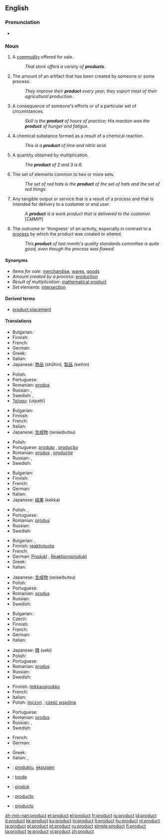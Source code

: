 ==English==

===Pronunciation===
* {{audio|en-us-product.ogg|Audio (US)}}

===Noun===
{{en-noun}}

# A [[commodity]] offered for sale.
#: ''That store offers a variety of '''products'''.''
# The amount of an artifact that has been created by someone or some process.
#: ''They improve their '''product''' every year; they export most of their agricultural production.''
# A consequence of someone's efforts or of a particular set of circumstances.
#: ''Skill is the '''product''' of hours of practice; His reaction was the '''product''' of hunger and fatigue.''
# A chemical substance formed as a result of a chemical reaction.
#: ''This is a '''product''' of lime and nitric acid.''
# {{math}} A quantity obtained by multiplication.
#: ''The '''product''' of 2 and 3 is 6.''
# {{rfv-sense|this is normally called intersection}} The set of elements common to two or more sets.
#: ''The set of red hats is the '''product''' of the set of hats and the set of red things.''
# Any tangible output or service that is a result of a process and that is intended for delivery to a customer or end user.
#: ''A '''product''' is a work product that is delivered to the customer.'' [CMMI®]
# The outcome or 'thingness' of an activity, especially in contrast to a [[process]] by which the product was created or altered.
#: ''This '''product''' of last month's quality standards committee is quite good, even though the process was flawed.''

====Synonyms====
* ''Items for sale'': [[merchandise]], [[wares]], [[goods]]
* ''Amount created by a process'': [[production]]
* ''Result of multiplication'': [[mathematical product]]
* ''Set elements'': [[intersection]]

====Derived terms====
* [[product placement]]

====Translations====
{{trans-top|commodity for sale}}
* Bulgarian: {{t+|bg|стока|f|sc=Cyrl}}
* Finnish: {{t+|fi|tuote}}
* French: {{t+|fr|produit|m}}
* German: {{t+|de|Produkt|n}}
* Greek: {{t+|el|προϊόν|n|tr=proion|sc=Grek}}
* Italian: {{t+|it|prodotto|m}}
* Japanese: [[商品]] (shōhin), [[製品]] (seihin)
{{trans-mid}}
* Polish: {{t+|pl|produkt|m}}
* Portuguese: {{t+|pt|produto|m}}
* Romanian: [[produs]] {{n}}
* Russian: {{t|ru|продукт|m|tr=prodúkt|sc=Cyrl}}, {{t+|ru|товар|m|tr=továr|sc=Cyrl}}
* Swedish: {{t+|sv|produkt|c}}, {{t+|sv|vara|c}}
* [[Telugu]]: {{t|te|ఉత్పత్తి|sc=Telu}} (utpatti)
{{trans-bottom}}

{{trans-top|amount created by a process}}
* Bulgarian: {{t+|bg|производство|n|sc=Cyrl}}
* Finnish: {{t+|fi|tuotanto}}
* French: {{t+|fr|produit|m}}
* Italian: {{t+|it|prodotto|m}}
* Japanese: [[生成物]] (seiseibutsu)
{{trans-mid}}
* Polish: {{t+|pl|produkcja|f}}
* Portuguese: [[produto]] {{m}}, [[produção]] {{f}}
* Romanian: [[produs]] {{n}}, [[producţie]] {{f}}
* Russian: {{t|ru|продукция|f|tr=prodúkcija|sc=Cyrl}}, {{t|ru|выработка|f|tr=výrabotka|sc=Cyrl}}
* Swedish: {{t+|sv|produkt|c}}
{{trans-bottom}}

{{trans-top|consequence of efforts}}
* Bulgarian: {{t+|bg|резултат|m|sc=Cyrl}}
* Finnish: {{t+|fi|tuote}}
* French: {{t+|fr|produit|m}}
* German: {{t+|de|Produkt|n}}
* Italian: {{t+|it|frutto|m}}
* Japanese: [[結果]] (kekka)
{{trans-mid}}
* Polish: {{t+|pl|wynik|m}}, {{t+|pl|efekt|m}}
* Portuguese: {{t+|pt|produto|m}}
* Romanian: [[produs]] {{n}}
* Russian: {{t|ru|результат|m|tr=r'ezul'tát|sc=Cyrl}}
* Swedish: {{t+|sv|resultat|n}}
{{trans-bottom}}

{{trans-top|result of chemical reaction}}
* Bulgarian: {{t+|bg|следствие|n|sc=Cyrl}}, {{t+|bg|продукт|m|sc=Cyrl}}
* Finnish: [[reaktiotuote]]
* French: {{t+|fr|produit|m}}
* German: [[Produkt]] {{n}}, [[Reaktionsprodukt]] {{n}}
* Greek: {{t+|el|προϊόν|n|tr=proion|sc=Grek}}
* Italian: {{t+|it|prodotto|m}}
{{trans-mid}}
* Japanese: [[生成物]] (seiseibutsu)
* Polish: {{t+|pl|produkt|m}}
* Portuguese: {{t+|pt|produto|m}}
* Romanian: [[produs]] {{n}}
* Russian: {{t|ru|продукт|m|tr=prodúkt|sc=Cyrl}}
* Swedish: {{t+|sv|produkt|c}}
{{trans-bottom}}

{{trans-top|multiplication result}}
* Bulgarian: {{t+|bg|произведение|n|sc=Cyrl}}
* Czech: {{t-|cs|součin|m}}
* Finnish: {{t+|fi|tulo}}
* French: {{t+|fr|produit|m}}
* German: {{t+|de|Produkt|n}}
* Italian: {{t+|it|prodotto|m}}
{{trans-mid}}
* Japanese: [[積]] (seki)
* Polish: {{t+|pl|iloczyn|m}}
* Portuguese: {{t+|pt|produto|m}}
* Romanian: [[produs]] {{n}}
* Russian: {{t+|ru|произведение|n|tr=proizvedénije|sc=Cyrl}}
* Swedish: {{t+|sv|produkt|c}}
{{trans-bottom}}

{{trans-top|set elements}}
* Finnish: [[leikkausjoukko]]
* French: {{t+|fr|intersection|f}}
* Italian: {{t+|it|prodotto|m}}
* Polish: [[iloczyn]] {{m}}, [[część wspólna]] {{f}}
{{trans-mid}}
* Portuguese: {{t+|pt|produto|m}}
* Romanian: [[produs]] {{n}}
* Russian: {{t+|ru|произведение|n|tr=proizv'ed'énije|sc=Cyrl}}, {{t|ru|пересечение|tr=p'er'es'ečénije|sc=Cyrl}}
* Swedish: {{t+|sv|snitt|n}}
{{trans-bottom}}

{{trans-top|any tangible output}}
* French: {{t+|fr|produit|m}}
* German: {{t+|de|Produkt|n}}
{{trans-mid}}
* Greek: {{t+|el|προϊόν|n|tr=proion|sc=Grek}}
* Italian: {{t+|it|prodotto|m}}, {{t+|it|frutto|m}}
{{trans-bottom}}

{{checktrans-top}}
* {{ttbc|Basque}}: [[produktu]], [[ekoizpen]]
* {{ttbc|Estonian}}: [[toode]]
* {{ttbc|Indonesian}}: [[produk]]
{{trans-mid}}
* {{ttbc|Interlingua}}: [[producto]]
* {{ttbc|Spanish}}: [[producto]] {{m}}
{{trans-bottom}}

[[zh-min-nan:product]]
[[et:product]]
[[el:product]]
[[fr:product]]
[[io:product]]
[[id:product]]
[[it:product]]
[[kk:product]]
[[ku:product]]
[[lo:product]]
[[lt:product]]
[[hu:product]]
[[nl:product]]
[[ja:product]]
[[pl:product]]
[[pt:product]]
[[ru:product]]
[[simple:product]]
[[fi:product]]
[[ta:product]]
[[te:product]]
[[vi:product]]
[[zh:product]]